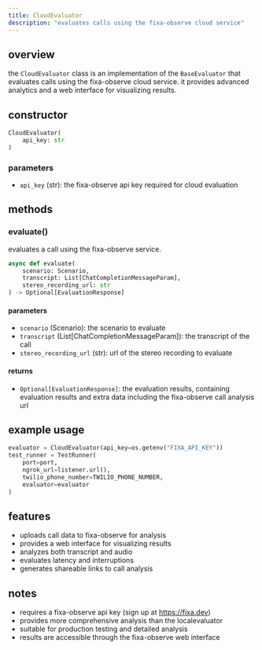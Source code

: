 ```yaml
---
title: CloudEvaluator
description: "evaluates calls using the fixa-observe cloud service"
---
```


## overview

the `CloudEvaluator` class is an implementation of the `BaseEvaluator` that evaluates calls using the fixa-observe cloud service. it provides advanced analytics and a web interface for visualizing results.

## constructor

```python
CloudEvaluator(
    api_key: str
)
```

### parameters

- `api_key` (str): the fixa-observe api key required for cloud evaluation

## methods

### evaluate()

evaluates a call using the fixa-observe service.

```python
async def evaluate(
    scenario: Scenario,
    transcript: List[ChatCompletionMessageParam],
    stereo_recording_url: str
) -> Optional[EvaluationResponse]
```

#### parameters

- `scenario` (Scenario): the scenario to evaluate
- `transcript` (List[ChatCompletionMessageParam]): the transcript of the call
- `stereo_recording_url` (str): url of the stereo recording to evaluate

#### returns

- `Optional[EvaluationResponse]`: the evaluation results, containing evaluation results and extra data including the fixa-observe call analysis url

## example usage

```python
evaluator = CloudEvaluator(api_key=os.getenv("FIXA_API_KEY"))
test_runner = TestRunner(
    port=port,
    ngrok_url=listener.url(),
    twilio_phone_number=TWILIO_PHONE_NUMBER,
    evaluator=evaluator
)
```

## features

- uploads call data to fixa-observe for analysis
- provides a web interface for visualizing results
- analyzes both transcript and audio
- evaluates latency and interruptions
- generates shareable links to call analysis

## notes

- requires a fixa-observe api key (sign up at https://fixa.dev)
- provides more comprehensive analysis than the localevaluator
- suitable for production testing and detailed analysis
- results are accessible through the fixa-observe web interface
